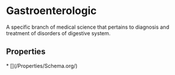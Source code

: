   
# Gastroenterologic

A specific branch of medical science that pertains to diagnosis and treatment of disorders of digestive system.

## Properties

<Grid>
* [](/Properties/Schema.org/)
</Grid>

